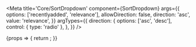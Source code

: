 

<Meta
	title='Core/SortDropdown'
	component={SortDropdown}
	args={{
		options: ['recentlyadded', 'relevance'],
		allowDirection: false,
		direction: 'asc',
		value: 'relevance',
	}}
	argTypes={{
		direction: {
			options: ['asc', 'desc'],
			control: { type: 'radio' },
		},
	}}
/>

<Canvas>
	<Story name='Basic'>
		{props => {
			return <SortDropdown {...props} width='350px' />;
		}}
	</Story>
</Canvas>

